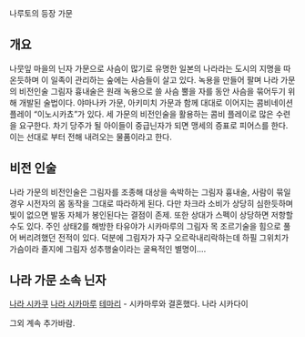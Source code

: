 나루토의 등장 가문

== 개요 ==
나뭇잎 마을의 닌자 가문으로 사슴이 많기로 유명한 일본의 나라라는 도시의 지명을 따온듯하며 이 일족이 관리하는 숲에는 사슴들이 살고 있다. 녹용을 만들어 팔며 나라 가문의 비전인술 그림자 흉내술은 원래 녹용으로 쓸 사슴 뿔을 자를 동안 사슴을 묶어두기 위해 개발된 술법이다. 야마나카 가문, 아키미치 가문과 함께 대대로 이어지는 콤비네이션 플레이 “이노시카쵸”가 있다. 세 가문의 비전인술을 활용하는 콤비 플레이로 많은 수련을 요구한다. 차기 당주가 될 아이들이 중급닌자가 되면 맹세의 증표로 피어스를 한다. 이는 선대로 부터 전해 내려오는 물품이라고 한다.

== 비전 인술 ==
나라 가문의 비전인술은 그림자를 조종해 대상을 속박하는 그림자 흉내술, 사람이 묶일 경우 시전자의 몸 동작을 그대로 따라하게 된다. 다만 차크라 소비가 상당히 심한듯하며 빛이 없으면 발동 자체가 봉인된다는 결점이 존제. 또한 상대가 스펙이 상당하면 저항할수도 있다. 주인 상태2를 해방한 타유야가 시카마루의 그림자 목 조르기술을 힘으로 풀어 버리려했던 전적이 있다. 덕분에 그림자가 자구 오르락내리락하는데 하필 그위치가 가슴이라 졸지에 그림자 성추행술이라는 굴욕적인 별명이....

== 나라 가문 소속 닌자 ==
[[나라 시카쿠]]
[[나라 시카마루]]
[[테마리]] - 시카마루와 결혼했다.
나라 시카다이

그외 계속 추가바람.
